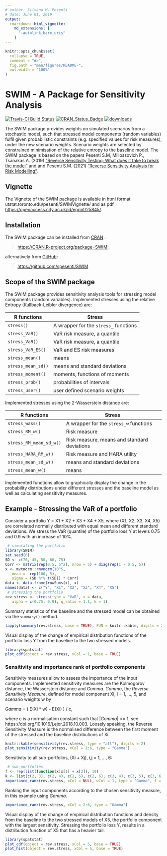 ---
# author: Silvana M. Pesenti
# date: June 01, 2019
output: 
  rmarkdown::html_vignette:
    md_extensions: [ 
      "-autolink_bare_uris" 
    ]
---

<!-- README.md is generated from README.Rmd. Please edit that file -->

```{r setup, include = FALSE, cache = FALSE}
knitr::opts_chunk$set(
  collapse = TRUE,
  comment = "#>",
  fig.path = "man/figures/README-",
  out.width = "100%"
)
```

# SWIM - A Package for Sensitivity Analysis

[![Travis-CI Build Status](https://travis-ci.org/spesenti/SWIM.svg?branch=master)](https://travis-ci.org/spesenti/SWIM)   [![CRAN\_Status\_Badge](https://www.r-pkg.org/badges/version/SWIM)](https://cran.r-project.org/package=SWIM) [![downloads](https://cranlogs.r-pkg.org/badges/grand-total/SWIM)](https://cran.r-project.org/package=SWIM)

The SWIM package provides weights on simulated scenarios from a stochastic model, such that stressed model components (random variables) fulfil given probabilistic constraints (e.g. specified values for risk measures), under the new scenario weights. Scenario weights are selected by constrained minimisation of the relative entropy to the baseline model. The SWIM package is based on the papers Pesenti S.M, Millossovich P., Tsanakas A. (2019) ["Reverse Sensitivity Testing: What does it take to break the model"](https://openaccess.city.ac.uk/id/eprint/18896/) and and Pesenti S.M. (2021) ["Reverse Sensitivity Analysis for Risk Modelling"](https://www.ssrn.com/abstract=3878879).


## Vignette

The Vignette of the SWIM package is available in html format utstat.toronto.edu/pesenti/SWIMVignette/ and as pdf [https://openaccess.city.ac.uk/id/eprint/25845/](https://openaccess.city.ac.uk/id/eprint/25845/).


## Installation

The SWIM package can be installed from [CRAN](https://CRAN.R-project.org/package=SWIM) :

> 
<https://CRAN.R-project.org/package=SWIM>;

alternatively from [GitHub](https://github.com/spesenti/SWIM):

> <https://github.com/spesenti/SWIM>

## Scope of the SWIM package  
The SWIM package provides sensitivity analysis tools for stressing model 
components (random variables). Implemented stresses using the relative Entropy 
(Kullback-Leibler divergence) are:

R functions             | Stress
----------------------- | -------------------------------
`stress()`              | A wrapper for the `stress_` functions
`stress_VaR()`          | VaR risk measure, a quantile
`stress_VaR()`          | VaR risk measure, a quantile
`stress_VaR_ES()`       | VaR and ES risk measures
`stress_mean()`         | means
`stress_mean_sd()`      | means and standard deviations
`stress_moment()`       | moments, functions of moments
`stress_prob()`         | probabilities of intervals
`stress_user()`         | user defined scenario weights

Implemented stresses using the 2-Wasserstein distance are:

| R functions              | Stress                                      
| ------------------------ | ------------------------------------------- 
| `stress_wass()`          | A wrapper for the `stress_w` functions      
| `stress_RM_w()`          | Risk measure                                  
| `stress_RM_mean_sd_w()`  | Risk measure, means and standard deviations 
| `stress_HARA_RM_w()`     | Risk measure and HARA utility               
| `stress_mean_sd_w()`     | means and standard deviations               
| `stress_mean_w()`        | means                                       

Implemented functions allow to graphically display the change in the probability distributions under different stresses and the baseline model 
as well as calculating sensitivity measures. 


## Example - Stressing the VaR of a portfolio

Consider a portfolio Y = X1 + X2 + X3 + X4 + X5, where (X1, X2, X3, X4, X5) are correlated normally distributed with equal mean and different standard deviations.
We stress the VaR (quantile) of the portfolio loss Y at levels 0.75 and 0.9 with an increase of 10\%.
 
```{r example, cache = TRUE}
 # simulating the portfolio 
library(SWIM)
set.seed(0)
SD <- c(70, 45, 50, 60, 75)
Corr <- matrix(rep(0.5, 5^2), nrow = 5) + diag(rep(1 - 0.5, 5))
x <- mvtnorm::rmvnorm(10^5, 
   mean =  rep(100, 5), 
   sigma = (SD %*% t(SD)) * Corr)
data <- data.frame(rowSums(x), x)
names(data) <- c("Y", "X1", "X2", "X3", "X4", "X5")
 # stressing the portfolio 
rev.stress <- stress(type = "VaR", x = data, 
   alpha = c(0.75, 0.9), q_ratio = 1.1, k = 1)
```

Summary statistics of the baseline and the stressed model can be obtained via the `summary()` method.  

```{r summary, echo = FALSE, cache = TRUE}
lapply(summary(rev.stress, base = TRUE), FUN = knitr::kable, digits = 2)
```

Visual display of the change of empirical distribution functions of the portfolio loss Y from the baseline to the two stressed models. 

```{r plot-cdf, cache = TRUE}
library(spatstat)
plot_cdf(object = rev.stress, xCol = 1, base = TRUE)
```


### Sensitivity and importance rank of portfolio components

Sensitivity measures allow to assess the importance of the input components. Implemented sensitivity measures are the Kolmogorov distance, the Wasserstein distance and *Gamma*. *Gamma*, the *Reverse Sensitivity Measure*, defined for model component Xi, i = 1, ..., 5, and scenario weights w by

*Gamma* = ( E(Xi * w) - E(Xi) ) / c,

where c is a normalisation constant such that |*Gamma*| <= 1, see https://doi.org/10.1016/j.ejor.2018.10.003. Loosely speaking, the Reverse Sensitivity Measure is the normalised difference between the first moment of the stressed and the baseline distributions of Xi.

```{r sensitivity, cache = TRUE}
knitr::kable(sensitivity(rev.stress, type = "all"), digits = 2)
plot_sensitivity(rev.stress, xCol = 2:6, type = "Gamma") 
```

Sensitivity to all sub-portfolios, (Xi + Xj), i,j = 1, ..., 6: 

```{r sensitivity sub-portfolios, cache = TRUE}
 # sub-portfolios
f <- rep(list(function(x)x[1] + x[2]), 10)
k <- list(c(2, 3), c(2, 4), c(2, 5), c(2, 6), c(3, 4), c(3, 5), c(3, 6), c(4, 5), c(4, 6), c(5, 6))
importance_rank(rev.stress, xCol = NULL, wCol = 1, type = "Gamma", f = f, k = k)
```

Ranking the input components according to the chosen sensitivity measure, in this example using *Gamma*.

```{r importance rank, cache = TRUE}
importance_rank(rev.stress, xCol = 2:6, type = "Gamma")
```

Visual display of the change of empirical distribution functions and density from the baseline to the two stressed models of X5, the portfolio component with the largest sensitivity. Stressing the portfolio loss Y, results in a 
distribution function of X5 that has a heavier tail.  
 
```{r plot-cdf-input, cache = TRUE}
library(spatstat)
plot_cdf(object = rev.stress, xCol = 5, base = TRUE)
plot_hist(object = rev.stress, xCol = 5, base = TRUE)
```